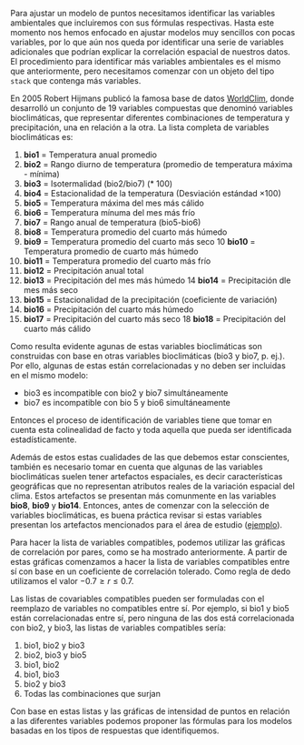 Para ajustar un modelo de puntos necesitamos identificar las variables ambientales que incluiremos con sus fórmulas respectivas. Hasta este momento nos hemos enfocado en ajustar modelos muy sencillos con pocas variables, por lo que aún nos queda por identificar una serie de variables adicionales que podrían explicar la correlación espacial de nuestros datos. El procedimiento para identificar más variables ambientales es el mismo que anteriormente, pero necesitamos comenzar con un objeto del tipo `stack` que contenga más variables. 

En 2005 Robert Hijmans publicó la famosa base de datos [WorldClim](https://worldclim.org), donde desarrolló un conjunto de 19 variables compuestas que denominó variables bioclimáticas, que representar diferentes combinaciones de temperatura y precipitación, una en relación a la otra. La lista completa de variables bioclimáticas es:

1. **bio1** = Temperatura anual promedio
2. **bio2** = Rango diurno de temperatura (promedio de temperatura máxima - mínima)
3. **bio3** = Isotermalidad (bio2/bio7) (* 100)
4. **bio4** = Estacionalidad de la temperatura  (Desviación estándad $\times 100$)
5. **bio5** = Temperatura máxima del mes más cálido
6. **bio6** = Temperatura mínuma del mes más frío
7. **bio7** = Rango anual de temperatura (bio5-bio6)
8. **bio8** = Temperatura promedio del cuarto más húmedo
9. **bio9** = Temperatura promedio del cuarto más seco
10 **bio10** = Temperatura promedio de cuarto más húmedo
11. **bio11** = Temperatura promedio del cuarto más frío
12. **bio12** = Precipitación anual total
13. **bio13** = Precipitación del mes más húmedo
14 **bio14** = Precipitación dle mes más seco
15. **bio15** = Estacionalidad de la precipitación (coeficiente de variación)
16. **bio16** = Precipitación del cuarto más húmedo
17. **bio17** = Precipitación del cuarto más seco
18 **bio18** = Precipitación del cuarto más cálido

Como resulta evidente agunas de estas variables bioclimáticas son construidas con base en otras variables bioclimáticas (bio3 y bio7, p. ej.). Por ello, algunas de estas están correlacionadas y no deben ser incluidas en el mismo modelo:

- bio3 es incompatible con bio2 y bio7 simultáneamente
- bio7 es incompatible con bio 5 y bio6 simultáneamente

Entonces el proceso de identificación de variables tiene que tomar en cuenta esta colinealidad de facto y toda aquella que pueda ser identificada estadísticamente. 

Además de estos estas cualidades de las que debemos estar conscientes, también es necesario tomar en cuenta que algunas de las variables bioclimáticas suelen tener artefactos espaciales, es decir características geográficas que no representan atributos reales de la variación espacial del clima. Estos artefactos se presentan más comunmente en las variables **bio8**, **bio9** y **bio14**. Entonces, antes de comenzar con la selección de variables bioclimáticas, es buena práctica revisar si estas variables presentan los artefactos mencionados para el área de estudio ([ejemplo](https://besjournals.onlinelibrary.wiley.com/cms/asset/7f44bc08-b557-43cb-b798-56117c3abe79/mee313488-fig-0002-m.jpg)).

Para hacer la lista de variables compatibles, podemos utilizar las gráficas de correlación por pares, como se ha mostrado anteriormente. A partir de estas gráficas comenzamos a hacer la lista de variables compatibles entre sí con base en un coeficiente de correlación tolerado. Como regla de dedo utilizamos el valor $-0.7 \geq r \leq 0.7$. 

Las listas de covariables compatibles pueden ser formuladas con el reemplazo de variables no compatibles entre sí. Por ejemplo, si bio1 y bio5 están correlacionadas entre sí, pero ninguna de las dos está correlacionada con bio2, y bio3, las listas de variables compatibles sería:

1. bio1, bio2 y bio3
2. bio2, bio3 y bio5
3. bio1, bio2
4. bio1, bio3
5. bio2 y bio3
6. Todas las combinaciones que surjan



Con base en estas listas y las gráficas de intensidad de puntos en relación a las diferentes variables podemos proponer las fórmulas para los modelos basadas en los tipos de respuestas que identifiquemos.